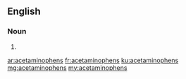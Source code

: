 ==English==

===Noun===
{{head|en|plural}}

# {{plural of|acetaminophen|lang=en}}

[[ar:acetaminophens]]
[[fr:acetaminophens]]
[[ku:acetaminophens]]
[[mg:acetaminophens]]
[[my:acetaminophens]]